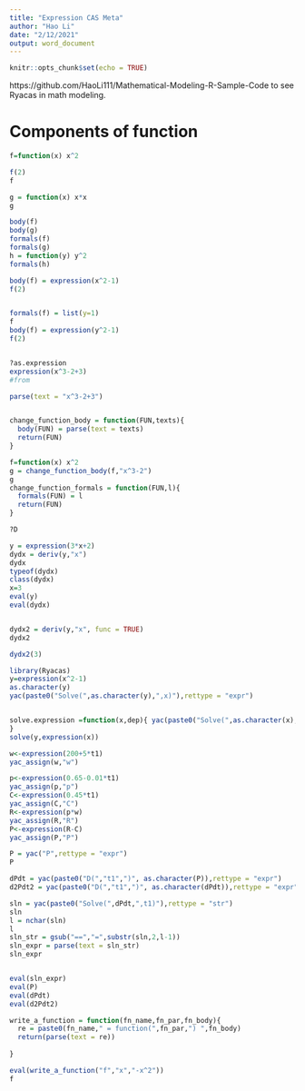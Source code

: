 ---
title: "Expression CAS Meta"
author: "Hao Li"
date: "2/12/2021"
output: word_document
---

```{r setup, include=FALSE}
knitr::opts_chunk$set(echo = TRUE)
```


https://github.com/HaoLi111/Mathematical-Modeling-R-Sample-Code
to see Ryacas in math modeling.

# Components of function

```{r}
f=function(x) x^2

f(2)
f

```


```{r}

g = function(x) x*x
g

body(f)
body(g)
formals(f)
formals(g)
h = function(y) y^2
formals(h)

body(f) = expression(x^2-1)
f(2)


formals(f) = list(y=1)
f
body(f) = expression(y^2-1)
f(2)


?as.expression
expression(x^3-2+3)
#from

parse(text = "x^3-2+3")


change_function_body = function(FUN,texts){
  body(FUN) = parse(text = texts)
  return(FUN)
}

f=function(x) x^2
g = change_function_body(f,"x^3-2")
g
change_function_formals = function(FUN,l){
  formals(FUN) = l
  return(FUN)
}

```


```{r}
?D

y = expression(3*x+2)
dydx = deriv(y,"x")
dydx
typeof(dydx)
class(dydx)
x=3
eval(y)
eval(dydx)


dydx2 = deriv(y,"x", func = TRUE)
dydx2

dydx2(3)
```


```{r}
library(Ryacas)
y=expression(x^2-1)
as.character(y)
yac(paste0("Solve(",as.character(y),",x)"),rettype = "expr")


solve.expression =function(x,dep){ yac(paste0("Solve(",as.character(x),",",dep,")"),rettype = "expr")
}
solve(y,expression(x))
```

```{r}


w<-expression(200+5*t1)
yac_assign(w,"w")

p<-expression(0.65-0.01*t1)
yac_assign(p,"p")
C<-expression(0.45*t1)
yac_assign(C,"C")
R<-expression(p*w)
yac_assign(R,"R")
P<-expression(R-C)
yac_assign(P,"P")

P = yac("P",rettype = "expr")
P

dPdt = yac(paste0("D(","t1",")", as.character(P)),rettype = "expr")
d2Pdt2 = yac(paste0("D(","t1",")", as.character(dPdt)),rettype = "expr")

sln = yac(paste0("Solve(",dPdt,",t1)"),rettype = "str")
sln
l = nchar(sln)
l
sln_str = gsub("==","=",substr(sln,2,l-1))
sln_expr = parse(text = sln_str)
sln_expr


eval(sln_expr)
eval(P)
eval(dPdt)
eval(d2Pdt2)


```

```{r}
write_a_function = function(fn_name,fn_par,fn_body){
  re = paste0(fn_name," = function(",fn_par,") ",fn_body)
  return(parse(text = re))
  
}

eval(write_a_function("f","x","-x^2"))
f
```
